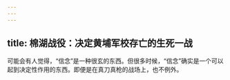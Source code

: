 ```yaml
---
---
---
```

title: 棉湖战役：决定黄埔军校存亡的生死一战
---




可能会有人觉得，“信念”是一种很玄的东西。但很多时候，“信念”确实是一个可以起到决定性作用的东西。即便是在真刀真枪的战场上，也不例外。